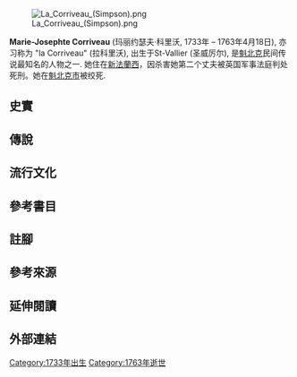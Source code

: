 {{expand|time=2012-03-10T07:41:47+00:00}}
[[Image:La_Corriveau_(Simpson).png|thumb]]

'''Marie-Josephte Corriveau''' (玛丽约瑟夫·科里沃, 1733年 – 1763年4月18日), 亦习称为 "la Corriveau" (拉科里沃), 出生于St-Vallier (圣威厉尔), 是[[魁北克|魁北克]]民间传说最知名的人物之一. 她住在[[新法蘭西|新法蘭西]]，因杀害她第二个丈夫被英国军事法庭判处死刑。她在[[魁北克市|魁北克市]]被绞死.

==史實==

==傳說==

==流行文化==

==參考書目==

==註腳==

==參考來源==

==延伸閱讀==

==外部連結==
[[Category:1733年出生|Category:1733年出生]]
[[Category:1763年逝世|Category:1763年逝世]]